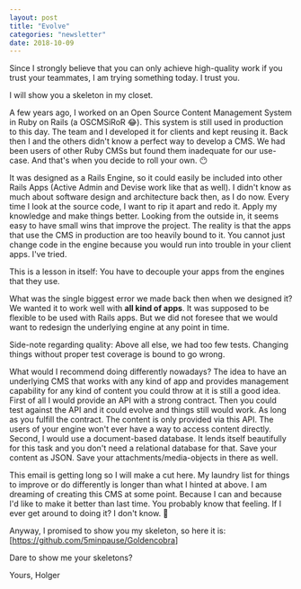```yaml
---
layout: post
title: "Evolve"
categories: "newsletter"
date: 2018-10-09
---
```

Since I strongly believe that you can only achieve high-quality work if you trust your teammates, I am trying something today. I trust you.

I will show you a skeleton in my closet.
<!--more-->
A few years ago, I worked on an Open Source Content Management System in Ruby on Rails (a OSCMSiRoR 😂). This system is still used in production to this day. The team and I developed it for clients and kept reusing it.
Back then I and the others didn't know a perfect way to develop a CMS. We had been users of other Ruby CMSs but found them inadequate for our use-case. And that's when you decide to roll your own. 😶

It was designed as a Rails Engine, so it could easily be included into other Rails Apps (Active Admin and Devise work like that as well). I didn't know as much about software design and architecture back then, as I do now. Every time I look at the source code, I want to rip it apart and redo it. Apply my knowledge and make things better.
Looking from the outside in, it seems easy to have small wins that improve the project. The reality is that the apps that use the CMS in production are too heavily bound to it. You cannot just change code in the engine because you would run into trouble in your client apps. I've tried.

This is a lesson in itself: You have to decouple your apps from the engines that they use.

What was the single biggest error we made back then when we designed it? We wanted it to work well with **all kind of apps**. It was supposed to be flexible to be used with Rails apps. But we did not foresee that we would want to redesign the underlying engine at any point in time.

Side-note regarding quality: Above all else, we had too few tests. Changing things without proper test coverage is bound to go wrong.

What would I recommend doing differently nowadays? The idea to have an underlying CMS that works with any kind of app and provides management capability for any kind of content you could throw at it is still a good idea.
First of all I would provide an API with a strong contract. Then you could test against the API and it could evolve and things still would work. As long as you fulfill the contract. The content is only provided via this API. The users of your engine won't ever have a way to access content directly.
Second, I would use a document-based database. It lends itself beautifully for this task and you don't need a relational database for that. Save your content as JSON. Save your attachments/media-objects in there as well.

This email is getting long so I will make a cut here. My laundry list for things to improve or do differently is longer than what I hinted at above. I am dreaming of creating this CMS at some point. Because I can and because I'd like to make it better than last time. You probably know that feeling. If I ever get around to doing it? I don't know. 🤔

Anyway, I promised to show you my skeleton, so here it is: [https://github.com/5minpause/Goldencobra]

Dare to show me your skeletons?

Yours,
Holger
